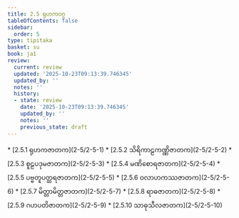 ```yaml
---
title: 2.5 ရုဟကဝဂ္ဂ
tableOfContents: false
sidebar:
  order: 5
type: tipitaka
basket: su
book: ja1
review:
  current: review
  updated: '2025-10-23T09:13:39.746345'
  updated_by: ''
  notes: ''
  history:
  - state: review
    date: '2025-10-23T09:13:39.746345'
    updated_by: ''
    notes: ''
    previous_state: draft
---
```



<ReviewStatus review={frontmatter.review} showDetails={true} />

<HypothesisAnnotation frontmatter={frontmatter} />

<DynamicBreadcrumb />



<TableOfContents book="ja1" section="2.5">
* [2.5.1 ရုဟကဇာတက](2-5/2-5-1)
* [2.5.2 သိရိကာဠကဏ္ဏိဇာတက](2-5/2-5-2)
* [2.5.3 စူဠပဒုမဇာတက](2-5/2-5-3)
* [2.5.4 မဏိစောရဇာတက](2-5/2-5-4)
* [2.5.5 ပဗ္ဗတူပတ္ထရဇာတက](2-5/2-5-5)
* [2.5.6 ဝလာဟကဿဇာတက](2-5/2-5-6)
* [2.5.7 မိတ္တာမိတ္တဇာတက](2-5/2-5-7)
* [2.5.8 ရာဓဇာတက](2-5/2-5-8)
* [2.5.9 ဂဟပတိဇာတက](2-5/2-5-9)
* [2.5.10 သာဓုသီလဇာတက](2-5/2-5-10)
</TableOfContents>